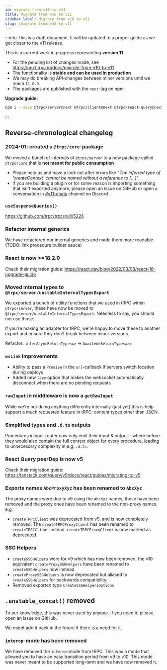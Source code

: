 ```yaml
---
id: migrate-from-v10-to-v11
title: Migrate from v10 to v11
sidebar_label: Migrate from v10 to v11
slug: /migrate-from-v10-to-v11
---
```


:::info
This is a draft document. It will be updated to a proper guide as we get closer to the v11 release.

This is a current work in progress representing **version 11**.

- For the pending list of changes made, see https://next.trpc.io/docs/migrate-from-v10-to-v11
- The functionality is **stable and can be used in production**
- We may do breaking API-changes between minor versions until we reach `11.0.0`
- The packages are published with the `next`-tag on npm

**Upgrade guide:**

```bash
npm i --save @trpc/server@next @trpc/client@next @trpc/react-query@next @trpc/next@next @tanstack/react-query@latest @tanstack/react-query-devtools@latest
```

:::

## Reverse-chronological changelog

### 2024-01: created a `@trpc/core`-package

We moved a bunch of internals of `@trpc/server` to a new package called `@trpc/core` that is **not meant for public consumption**

- Please help us and have a look out after errors like _"The inferred type of 'createContext' cannot be named without a reference to [...]"_.
- If you are building a plugin or for some reason is importing something that isn't exported anymore, please open an issue on GitHub or open a conversation in [#v11-chats](https://discord.com/channels/867764511159091230/1057652120473575505) channel on Discord

### `useSuspenseQueries()`

https://github.com/trpc/trpc/pull/5226

### Refactor internal generics

We have refactored our internal generics and made them more readable (TODO: link procedure builder sauce)

### React is now >=18.2.0

Check their migration guide: https://react.dev/blog/2022/03/08/react-18-upgrade-guide

### Moved internal types to `@trpc/server/unstableInternalTypesExport`

We exported a bunch of utility functions that we used in tRPC within `@trpc/server`, these have now be moved to `@trpc/server/unstableInternalTypesExport`. Needless to say, you should not use those.

If you're making an adapter for tRPC, we're happy to move these to another export and ensure they don't break between minor versions.

Refactor: `inferAsyncReturnType<x>` -> `Awaited<ReturnType<x>>`

### `wsLink` improvements

- Ability to pass a `Promise` in the `url`-callback if servers switch location during deploys
- Added new `lazy` option that makes the websocket automatically disconnect when there are no pending requests

### `rawInput` in middleware is now a `getRawInput`

While we're not doing anything differently internally (just yet) this is help support a much requested feature in tRPC: content types other than JSON.

### Simplified types and `.d.ts` outputs

Procedures in your router now only emit their input & output - where before they would also contain the full context object for every procedure, leading to unnecessary complexity in e.g. `.d.ts`.

### React Query peerDep is now v5

Check their migration guide: https://tanstack.com/query/v5/docs/react/guides/migrating-to-v5

### Exports names `AbcProxyXyz` has been renamed to `AbcXyz`

The proxy names were due to v9 using the `AbcXyz` names, these have been removed and the proxy ones have been renamed to the non-proxy names, e.g:

- `createTRPCClient` was deprecated from v9, and is now completely removed. The `createTRPCProxyClient` has been renamed to `createTRPCClient` instead. `createTRPCProxyClient` is now marked as deprecated.

### SSG Helpers

- `createSSGHelpers` were for v9 which has now been removed. the v10 equivalent `createProxySSGHelpers` have been renamed to `createSSGHelpers` now instead.
- `createProxySSGHelpers` is now deprecated but aliased to `createSSGHelpers` for backwards compatibility.
- Removed exported type `CreateSSGHelpersOptions`

## `.unstable_concat()` removed

To our knowledge, this was never used by anyone. If you need it, please open an issue on GitHub.

We might add it back in the future if there is a need for it.

### `interop`-mode has been removed

We have removed the `interop`-mode from tRPC. This was a mode that allowed you to have an easy transition period from v9 to v10. This mode was never meant to be supported long-term and we have now removed it.
